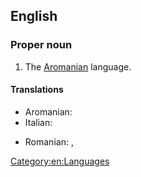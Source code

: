 ==English==
{{wikipedia|Aromanian}}

===Proper noun===
{{en-proper noun}}

# The [[Aromanian]] language.

====Translations====
{{trans-see|Aromanian}}

{{trans-top|the Aromanian language}}
* Aromanian: {{t|rup|limba armãneascã}}
* Italian: {{t|it|macedorumeno|m}}
{{trans-mid}}
* Romanian: {{t|ro|limba macedo-română|f}}, {{t|ro|macedo-română|f}}
{{trans-bottom}}

[[Category:en:Languages]]